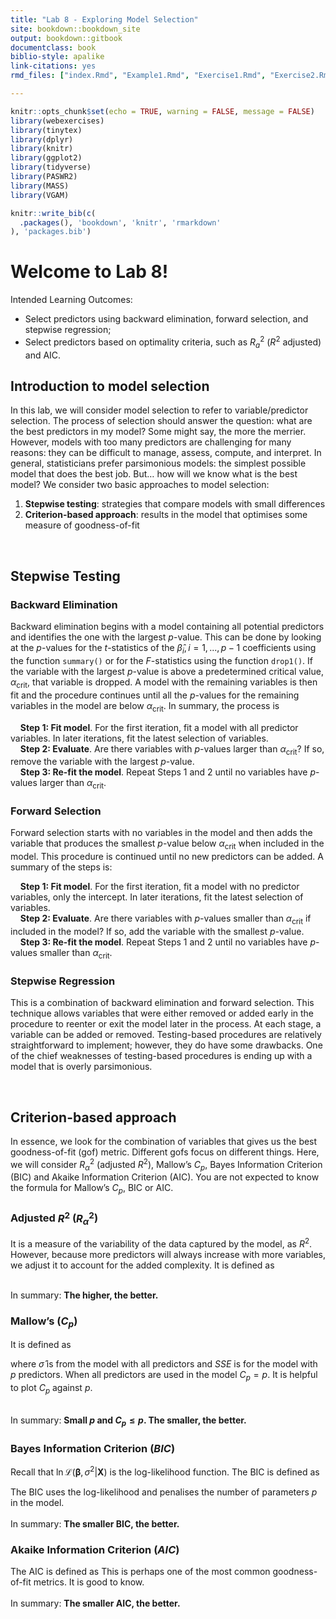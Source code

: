 ```yaml
---
title: "Lab 8 - Exploring Model Selection"
site: bookdown::bookdown_site
output: bookdown::gitbook
documentclass: book
biblio-style: apalike
link-citations: yes
rmd_files: ["index.Rmd", "Example1.Rmd", "Exercise1.Rmd", "Exercise2.Rmd"]

---
```


```r
knitr::opts_chunk$set(echo = TRUE, warning = FALSE, message = FALSE)
library(webexercises)
library(tinytex)
library(dplyr)
library(knitr)
library(ggplot2)
library(tidyverse)
library(PASWR2)
library(MASS)
library(VGAM)

```


```r
knitr::write_bib(c(
  .packages(), 'bookdown', 'knitr', 'rmarkdown'
), 'packages.bib')
```

# Welcome to Lab 8!

Intended Learning Outcomes:

* Select predictors using backward elimination, forward selection, and stepwise regression;
* Select predictors based on optimality criteria, such as $R^2_a$ ($R^2$ adjusted) and AIC.

## Introduction to model selection
In this lab, we will consider model selection to refer to variable/predictor selection. The process of selection should answer the question: what are the best predictors in my model?
Some might say, the more the merrier. However, models with too many predictors are challenging for many reasons: they can be difficult to manage, assess, compute, and interpret. In general, statisticians prefer parsimonious models: the simplest possible model that does the best job. But... how will we know what is the best model? We consider two basic approaches to model selection: 

<p align = "center">
1. **Stepwise testing**: strategies that compare models with small differences
2. **Criterion-based approach**: results in the model that optimises some measure of goodness-of-fit
</p>

<br />

## Stepwise Testing

### Backward Elimination {-}
Backward elimination begins with a model containing all potential predictors and identifies the one with the largest $p$-value. This can be done by looking at the $p$-values for the $t$-statistics of the $\hat{\beta}_i, i = 1,...,p-1$ coefficients using the function `summary()` or for the $F$-statistics using the function `drop1()`. If the variable with the largest $p$-value is above a predetermined critical value, $\alpha_{\text{crit}}$, that variable is dropped. A model with the remaining variables is then fit and the procedure continues until all the $p$-values for the remaining variables in the model are below $\alpha_{\text{crit}}$. In summary, the process is

<p align = "center">
|     **Step 1: Fit model**. For the first iteration, fit a model with all predictor variables. In later iterations, fit the latest selection of variables. 

|     **Step 2: Evaluate**. Are there variables with $p$-values larger than $\alpha_{\text{crit}}$? If so, remove the variable with the largest $p$-value. 

|     **Step 3: Re-fit the model**. Repeat Steps 1 and 2 until no variables have $p$-values larger than $\alpha_{\text{crit}}$. 
</p>

### Forward Selection {-}
Forward selection starts with no variables in the model and then adds the variable that produces the smallest $p$-value below $\alpha_{\text{crit}}$ when included in the model. This procedure is continued until no new predictors can be added. A summary of the steps is:
<p align = "center">
|     **Step 1: Fit model**. For the first iteration, fit a model with no predictor variables, only the intercept. In later iterations, fit the latest selection of variables. 

|     **Step 2: Evaluate**. Are there variables with $p$-values smaller than $\alpha_{\text{crit}}$ if included in the model? If so, add the variable with the smallest $p$-value. 

|     **Step 3: Re-fit the model**. Repeat Steps 1 and 2 until no variables have $p$-values smaller than $\alpha_{\text{crit}}$. 
</p>

### Stepwise Regression {-}
This is a combination of backward elimination and forward selection. This technique
allows variables that were either removed or added early in the procedure to reenter or exit
the model later in the process. At each stage, a variable can be added or removed.
Testing-based procedures are relatively straightforward to implement; however, they do
have some drawbacks. One of the chief weaknesses of testing-based procedures is ending
up with a model that is overly parsimonious.

<br />

## Criterion-based approach
In essence, we look for the combination of variables that gives us the best goodness-of-fit (gof) metric. Different gofs focus on different things. Here, we will consider $R^2_\alpha$ (adjusted $R^2$), Mallow's $C_p$, Bayes Information Criterion (BIC) and Akaike Information Criterion (AIC). You are not expected to know the formula for Mallow's $C_p$, BIC or AIC. 

###  Adjusted $R^2$ ($R^2_\alpha$) {-}
It is a measure of the variability of the data captured by the model, as $R^2$. However, because more predictors will always increase with more variables, we adjust it to account for the added complexity. It is defined as 

\begin{equation}
R^2_{\alpha} = 1- \frac{SSE/(n-p)}{SST/(n-1)}.
(\#eq:Radj)
\end{equation}
\
In summary: **The higher, the better.**

### Mallow's ($C_p$) {-}
It is defined as 

\begin{equation}
C_p = \frac{SSE}{\hat{\sigma}^2} + 2p - n.
(\#eq:MallC)
\end{equation}
where $\hat{\sigma}$ is from the model with all predictors and $SSE$ is for the model with $p$ predictors. When all predictors are used in the model $C_p = p$. It is helpful to plot $C_p$ against $p$.\
\

In summary: **Small $p$ and $C_p \leq p$. The smaller, the better.**

### Bayes Information Criterion ($BIC$) {-}
Recall that $\ln\mathcal{L}(\boldsymbol{\beta}, \sigma^2|\mathbf{X})$ is the log-likelihood function. The BIC is defined as 

\begin{equation}
BIC = -2\text{max}(\ln \mathcal{L}(\boldsymbol{\beta}, \sigma^2|\mathbf{X})) + p \cdot \text{ln}(n) = n \text{ln}\frac{SSE}{n} +p\text{ln}(n) + \text{constant}. 
(\#eq:BIC)
\end{equation}
The BIC uses the log-likelihood and penalises the number of parameters $p$ in the model. \
\
In summary: **The smaller BIC, the better.**


### Akaike Information Criterion ($AIC$) {-}
The AIC is defined as
\begin{equation}
AIC = -2\text{max}(\ln\mathcal{L}(\boldsymbol{\beta}, \sigma^2|\mathbf{X})) + 2p = n \text{ln}\frac{SSE}{n} + 2p + \text{constant}. 
(\#eq:AIC)
\end{equation}
This is perhaps one of the most common goodness-of-fit metrics. It is good to know. \
\
In summary: **The smaller AIC, the better.**

